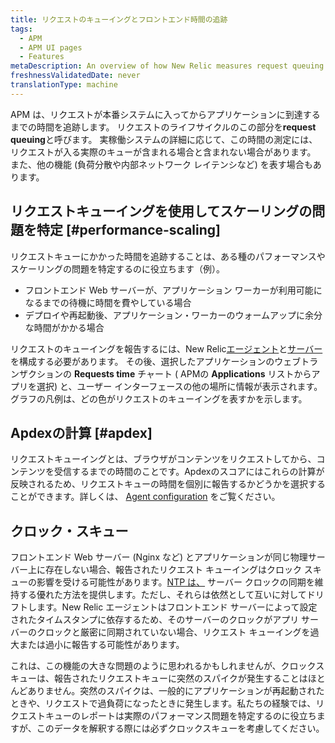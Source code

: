 ```yaml
---
title: リクエストのキューイングとフロントエンド時間の追跡
tags:
  - APM
  - APM UI pages
  - Features
metaDescription: An overview of how New Relic measures request queuing and time spent in frontend web servers and load balancers.
freshnessValidatedDate: never
translationType: machine
---
```


APM は、リクエストが本番システムに入ってからアプリケーションに到達するまでの時間を追跡します。 リクエストのライフサイクルのこの部分を<DNT>**request queuing**</DNT>と呼びます。 実稼働システムの詳細に応じて、この時間の測定には、リクエストが入る実際のキューが含まれる場合と含まれない場合があります。 また、他の機能 (負荷分散や内部ネットワーク レイテンシなど) を表す場合もあります。

## リクエストキューイングを使用してスケーリングの問題を特定 [#performance-scaling]

リクエストキューにかかった時間を追跡することは、ある種のパフォーマンスやスケーリングの問題を特定するのに役立ちます（例）。

* フロントエンド Web サーバーが、アプリケーション ワーカーが利用可能になるまでの待機に時間を費やしている場合
* デプロイや再起動後、アプリケーション・ワーカーのウォームアップに余分な時間がかかる場合

リクエストのキューイングを報告するには、New Relic[エージェント](/docs/features/configuring-request-queue-reporting)と[サーバー](/docs/features/request-queue-server-configuration-examples)を構成する必要があります。 その後、選択したアプリケーションのウェブトランザクションの <DNT>**Requests time**</DNT> チャート ( APMの <DNT>**Applications**</DNT> リストからアプリを選択) と、ユーザー インターフェースの他の場所に情報が表示されます。 グラフの凡例は、どの色がリクエストのキューイングを表すかを示します。

## Apdexの計算 [#apdex]

リクエストキューイングとは、ブラウザがコンテンツをリクエストしてから、コンテンツを受信するまでの時間のことです。Apdexのスコアにはこれらの計算が反映されるため、リクエストキューの時間を個別に報告するかどうかを選択することができます。詳しくは、 [Agent configuration](/docs/features/configuring-request-queue-reporting) をご覧ください。

## クロック・スキュー

フロントエンド Web サーバー (Nginx など) とアプリケーションが同じ物理サーバー上に存在しない場合、報告されたリクエスト キューイングはクロック スキューの影響を受ける可能性があります。[NTP は、](http://www.ntp.org/ "リンクが新しいウィンドウで開きます") サーバー クロックの同期を維持する優れた方法を提供します。ただし、それらは依然として互いに対してドリフトします。New Relic エージェントはフロントエンド サーバーによって設定されたタイムスタンプに依存するため、そのサーバーのクロックがアプリ サーバーのクロックと厳密に同期されていない場合、リクエスト キューイングを過大または過小に報告する可能性があります。

これは、この機能の大きな問題のように思われるかもしれませんが、クロックスキューは、報告されたリクエストキューに突然のスパイクが発生することはほとんどありません。突然のスパイクは、一般的にアプリケーションが再起動されたときや、リクエストで過負荷になったときに発生します。私たちの経験では、リクエストキューのレポートは実際のパフォーマンス問題を特定するのに役立ちますが、このデータを解釈する際には必ずクロックスキューを考慮してください。